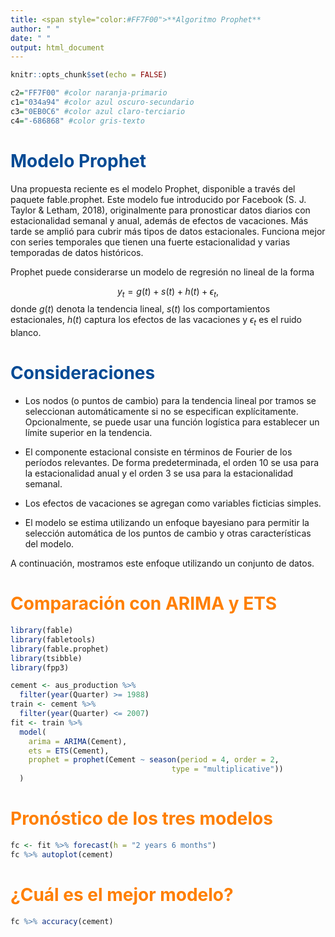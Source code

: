 ```yaml
---
title: <span style="color:#FF7F00">**Algoritmo Prophet**
author: " "
date: " "
output: html_document
---
```


```r
knitr::opts_chunk$set(echo = FALSE)

c2="FF7F00" #color naranja-primario
c1="034a94" #color azul oscuro-secundario
c3="0EB0C6" #color azul claro-terciario
c4="-686868" #color gris-texto
```

# <span style="color:#034a94">**Modelo Prophet**

Una propuesta reciente es el modelo Prophet, disponible a través del paquete fable.prophet. Este modelo fue introducido por Facebook (S. J. Taylor & Letham, 2018), originalmente para pronosticar datos diarios con estacionalidad semanal y anual, además de efectos de vacaciones. Más tarde se amplió para cubrir más tipos de datos estacionales. Funciona mejor con series temporales que tienen una fuerte estacionalidad y varias temporadas de datos históricos.

Prophet puede considerarse un modelo de regresión no lineal de la forma 

$$y_{t}=g(t)+s(t)+h(t)+\epsilon_{t},$$
donde $g(t)$ denota la tendencia lineal, $s(t)$ los comportamientos estacionales, $h(t)$ captura los efectos de las vacaciones y $\epsilon_{t}$ es el ruido blanco.



# <span style="color:#034a94">**Consideraciones**

- Los nodos (o puntos de cambio) para la tendencia lineal por tramos se seleccionan automáticamente si no se especifican explícitamente. Opcionalmente, se puede usar una función logística para establecer un límite superior en la tendencia.

- El componente estacional consiste en términos de Fourier de los períodos relevantes. De forma predeterminada, el orden $10$ se usa para la estacionalidad anual y el orden $3$ se usa para la estacionalidad semanal.

- Los efectos de vacaciones se agregan como variables ficticias simples.

- El modelo se estima utilizando un enfoque bayesiano para permitir la selección automática de los puntos de cambio y otras características del modelo.

A continuación, mostramos este enfoque utilizando un conjunto de datos.



# <span style="color:#FF7F00">**Comparación con ARIMA y ETS**

```r
library(fable)
library(fabletools)
library(fable.prophet)
library(tsibble)
library(fpp3)

cement <- aus_production %>%
  filter(year(Quarter) >= 1988)
train <- cement %>%
  filter(year(Quarter) <= 2007)
fit <- train %>%
  model(
    arima = ARIMA(Cement),
    ets = ETS(Cement),
    prophet = prophet(Cement ~ season(period = 4, order = 2,
                                    type = "multiplicative"))
  )
```


# <span style="color:#FF7F00">**Pronóstico de los tres modelos**


```r
fc <- fit %>% forecast(h = "2 years 6 months")
fc %>% autoplot(cement)

```


# <span style="color:#FF7F00">**¿Cuál es el mejor modelo?**

```r
fc %>% accuracy(cement)
```


